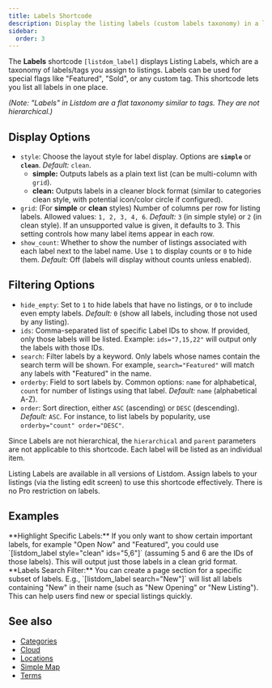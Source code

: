 ```yaml
---
title: Labels Shortcode
description: Display the listing labels (custom labels taxonomy) in a list or grid format, allowing users to see all labels used for listings.
sidebar:
  order: 3
---
```



The **Labels** shortcode `[listdom_label]` displays Listing Labels, which are a taxonomy of labels/tags you assign to listings. Labels can be used for special flags like "Featured", "Sold", or any custom tag. This shortcode lets you list all labels in one place.

*(Note: "Labels" in Listdom are a flat taxonomy similar to tags. They are not hierarchical.)*

## Display Options

- `style`: Choose the layout style for label display. Options are **`simple`** or **`clean`**. *Default:* `clean`.  
  - **simple:** Outputs labels as a plain text list (can be multi-column with `grid`).  
  - **clean:** Outputs labels in a cleaner block format (similar to categories clean style, with potential icon/color circle if configured).
- `grid`: (For **simple** or **clean** styles) Number of columns per row for listing labels. Allowed values: `1, 2, 3, 4, 6`. *Default:* `3` (in simple style) or `2` (in clean style). If an unsupported value is given, it defaults to 3. This setting controls how many label items appear in each row.
- `show_count`: Whether to show the number of listings associated with each label next to the label name. Use `1` to display counts or `0` to hide them. *Default:* Off (labels will display without counts unless enabled).

## Filtering Options

- `hide_empty`: Set to `1` to hide labels that have no listings, or `0` to include even empty labels. *Default:* `0` (show all labels, including those not used by any listing).
- `ids`: Comma-separated list of specific Label IDs to show. If provided, only those labels will be listed. Example: `ids="7,15,22"` will output only the labels with those IDs.
- `search`: Filter labels by a keyword. Only labels whose names contain the search term will be shown. For example, `search="Featured"` will match any labels with "Featured" in the name.
- `orderby`: Field to sort labels by. Common options: `name` for alphabetical, `count` for number of listings using that label. *Default:* `name` (alphabetical A-Z).
- `order`: Sort direction, either `ASC` (ascending) or `DESC` (descending). *Default:* `ASC`. For instance, to list labels by popularity, use `orderby="count" order="DESC"`.

Since Labels are not hierarchical, the `hierarchical` and `parent` parameters are not applicable to this shortcode. Each label will be listed as an individual item.

<Aside type="note">
Listing Labels are available in all versions of Listdom. Assign labels to your listings (via the listing edit screen) to use this shortcode effectively. There is no Pro restriction on labels.
</Aside>

## Examples

<CardGrid>
  <Card>
    **Highlight Specific Labels:**  
    If you only want to show certain important labels, for example "Open Now" and "Featured", you could use `[listdom_label style="clean" ids="5,6"]` (assuming 5 and 6 are the IDs of those labels). This will output just those labels in a clean grid format.
  </Card>
  <Card>
    **Labels Search Filter:**  
    You can create a page section for a specific subset of labels. E.g., `[listdom_label search="New"]` will list all labels containing "New" in their name (such as "New Opening" or "New Listing"). This can help users find new or special listings quickly.
  </Card>
</CardGrid>


## See also

- [Categories](/listdom/shortcodes/categories/)
- [Cloud](/listdom/shortcodes/cloud/)
- [Locations](/listdom/shortcodes/locations/)
- [Simple Map](/listdom/shortcodes/simple-map/)
- [Terms](/listdom/shortcodes/terms/)
